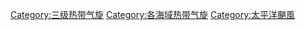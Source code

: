 [[Category:三级热带气旋|Category:三级热带气旋]]
[[Category:各海域热带气旋|Category:各海域热带气旋]]
[[Category:太平洋颶風|Category:太平洋颶風]]